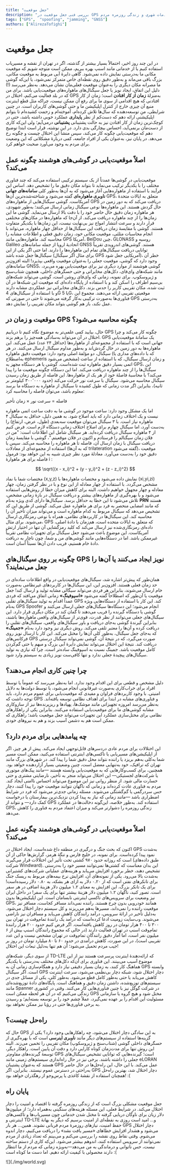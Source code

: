 ```yaml
---
title: "جعل موقعیت"
description: "بررسی فنی جعل موقعیت در GPS و پیامدهای آن بر خدمات شهری و زندگی روزمره مردم"
tags: ["GPS",  "spoofing", "jamming", "GNSS"]
authors: ["AlirezaTofighi"]
---
```


# جعل موقعیت

در این چند روز اخیر، احتمالاً بسیار بیشتر از گذشته، اگر در تهران از نقشه و مسیریاب استفاده کنیم یا از خدماتی مانند اسنپ بهره ببریم، ممکن است متوجه شویم که موقعیت مکانی ما به‌درستی نمایش داده نمی‌شود. گاهی دایرۀ آبی مربوط به موقعیت مکانی، بزرگ باقی می‌ماند و به‌طور دقیق روی نقطه‌ای خاص متمرکز نمی‌شود، یا این‌که گوشی ما مصرانه مکان دیگری را به‌عنوان موقعیت فعلی‌مان نشان می‌دهد. به‌نظر می‌رسد (!) دلیل این اتفاق، ایجاد نویز یا جعل سیگنال‌های ماهواره‌های موقعیت‌یابی باشد.
برای من که در بلد فعالیت می‌کنم، اختلال در GPS به‌منزلۀ
 <Tooltip tip="down-time"><span>**زمان از کار افتادن**</span></Tooltip>
 است؛ زمان از کار افتادنی که هیچ اقدامی از سوی ما برای رفع آن ممکن نیست، چراکه مثل قطع اینترنت منبع آن چیزی خارج از کنترل اپلیکیشن ما و حتی گوشی‌های کاربران است. در چنین شرایطی، منِ توسعه‌دهنده که سال‌ها تلاش کرده‌ام، آموخته‌ام و زحمت کشیده‌ام تا بتوانم اپلیکیشنی ارائه دهم که دست‌کم از نظر
   <Tooltip tip="up-time"><span>**پایداری**</span></Tooltip>
  عملکرد خوبی داشته باشد، حتی در کوچک‌ترین زمان از کار افتادن نیز به حالت پشتیبانی
   <Tooltip tip="on-call"><span>**پشتیبانی**</span></Tooltip>
   درمی‌آیم؛ ولی این‌که کاری از دست‌مان برنمی‌آید، احساس بیچارگی بدی دارد.
در این نوشته، قرار است ابتدا توضیح دهم که موقعیت‌یابی چگونه کار می‌کند، سپس منشأ این اختلال چیست و چگونه رخ می‌دهد. در پایان نیز، به‌عنوان یکی از افراد جامعه، کمی دربارۀ مشکلاتی که این وضعیت برای مردم به وجود می‌آورد صحبت خواهم کرد.

## اصلاً موقعیت‌یابی در گوشی‌های هوشمند چگونه عمل می‌کند؟

موقعیت‌یابی در گوشی‌ها عمدتاً از یک سیستم ترکیبی استفاده می‌کند که چند فناوری مختلف را با یکدیگر ترکیب می‌نماید تا بتواند مکان دقیق ما را تشخیص دهد. اساس این فرآیند با استفاده از ماهواره‌هایی آغاز می‌شود که به آن‌ها به‌طور کلی
 <Tooltip tip="GASS"><span>**سامانه‌های جهانی ناوبری ماهواره‌ای**</span></Tooltip>
 گفته می‌شود و شناخته‌شده‌ترین آن‌ها GPS، متعلق به ایالات متحدهٔ آمریکاست. گوشی سیگنال‌هایی از ماهواره‌های GPS دریافت می‌کند که به دور زمین در حال گردش هستند. این ماهواره‌ها نوعی سیگنال زمانی ارسال می‌کنند؛ به‌طور شهودی، هر ماهواره زمان دقیق حال حاضر خود را با دقت بالا ارسال می‌نماید. گوشی ما این زمان‌ها را از چند ماهواره دریافت می‌کند. از آن‌جا که ماهواره‌ها در مکان‌های مختلفی قرار دارند و سرعت انتشار امواج نیز بی‌نهایت نیست، این زمان‌ها با یکدیگر متفاوت هستند. گوشی با مقایسۀ زمان دریافت این سیگنال‌ها از حداقل چهار ماهواره، می‌تواند با انجام محاسبات مثلثی، موقعیت مکانی خود، زمان دقیق فعلی و اطلاعات مشابه را محاسبه کند.
ماهواره‌هایی مانند GPS آمریکا، BeiDou چین، GLONASS روسیه و Galileo اتحادیۀ اروپا از جمله سامانه‌های GNSS هستند. گوشی‌های اندرویدی تقریباً توانایی دریافت سیگنال‌های تمام این ماهواره‌ها را دارند. اما حتی اگر یکی از این سیگنال‌ها جعل شده باشد (برای مثال اگر سیگنال GPS آمریکایی جعل شود)، خطر آن وجود دارد که گوشی، موقعیت جعلی را به‌عنوان موقعیت واقعی بپذیرد!
البته افزون‌بر سامانه‌های GNSS، گوشی هوشمند از موارد دیگری نیز برای موقعیت‌یابی بهره می‌برد، مانند شبکه‌های وای‌فای، دکل‌های مخابراتی و حتی حسگرهای داخلی، همچون شتاب‌سنج و ژیروسکوپ. برای نمونه، زمانی که وای‌فای روشن است، گوشی می‌تواند شبکه‌های بی‌سیم اطراف را اسکن کند و با استفاده از پایگاه داده‌ای که موقعیت این شبکه‌ها در آن ثبت شده، مکان تقریبی کاربر را حدس بزند. دکل‌های مخابراتی نیز عملکردی مشابه دارند و با استفاده از سیگنال‌های 4G یا 5G، موقعیتی تقریبی ارائه می‌دهند. مجموع این فناوری‌ها به‌صورت ترکیبی به‌کار گرفته می‌شوند تا حتی در صورتی که GPS به‌درستی عمل نکند، باز هم گوشی بتواند مکان تقریبی را نمایش دهد.


## موقعیت و زمان در GPS چگونه محاسبه می‌شود؟

حال، بیایید کمی علمی‌تر به موضوع نگاه کنیم تا دریابیم GPS چگونه کار می‌کند و چرا اختلال در آن می‌تواند به‌سادگی همه‌چیز را برهم بزند. GPS یک سامانۀ موقعیت‌یابی جهانی است که با استفاده از مجموعه‌ای از ماهواره‌ها (حداقل ۲۴ عدد) عمل می‌کند. این ماهواره‌ها به دور زمین در حال گردش‌اند و به‌طور مداوم سیگنال ارسال می‌کنند. در هر سیگنال، دو مؤلفۀ اصلی وجود دارد: موقعیت دقیق ماهواره (که با داده‌های مداری یا به‌اصطلاح ephemeris مشخص می‌شود) و زمان ارسال سیگنال، که با استفاده از ساعت اتمی بسیار دقیق ماهواره ثبت شده‌است.
گوشی یا هر دستگاه مجهز به GPS، این سیگنال‌ها را از چند ماهواره دریافت می‌کند. اما این دستگاه چگونه موقعیت ما را پیدا می‌کند؟ با محاسبۀ فاصلۀ خود از هر یک از ماهواره‌ها. این فاصله از طریق زمان رسیدن سیگنال محاسبه می‌شود. سیگنال با سرعت نور حرکت می‌کند (حدود ۳۰۰٬۰۰۰ کیلومتر بر ثانیه)، بنابراین اگر مدت زمانی که طول کشیده تا سیگنال از ماهواره به دستگاه ما برسد معلوم باشد، می‌توان فاصله را محاسبه کرد:

<div style={{textAlign: "center", margin: "0.25em 0", fontSize: "1.1em"}}>
    <span> فاصله = سرعت نور × زمان تأخیر</span>
</div>


اما یک مشکل وجود دارد: ساعت موجود در گوشی ما به دقت ساعت اتمی ماهواره نیست و یک اختلاف زمانی دارد که باید اصلاح شود. به همین دلیل، حداقل به سیگنال ۴ ماهواره نیاز است. با ۳ سیگنال می‌توان موقعیت سه‌بعدی (طول، عرض، ارتفاع) را به‌دست آورد، اما سیگنال چهارم برای اصلاح اختلاف زمانی دستگاه لازم است.
فرض کنیم از ۴ ماهواره سیگنال دریافت کرده‌اید. هر سیگنال شامل این اطلاعات است: "من در فلان زمان سیگنالم را فرستادم و اکنون در فلان موقعیتم."، گوشی با مقایسۀ زمان دریافت سیگنال با زمان ارسال آن، فاصله تا هر ماهواره را محاسبه می‌کند. سپس با استفاده از مجموعه‌ای از معادلات (که به آن‌ها trilateration گفته می‌شود)، موقعیت دقیق خود را به‌دست می‌آورد. معادلۀ مورد نظر چیزی شبیه به این خواهد بود:
فرمول فاصله برای هر ماهوارهٔ i :

$$
\sqrt{(x - x_i)^2 + (y - y_i)^2 + (z - z_i)^2}
$$

مختصات شما با نماد (x,y,z) نمایش داده می‌شود و مختصات ماهواره‌ها با (xi​,yi​,zi​) مشخص می‌گردد. با استفاده از چهار معادله از این نوع و با در نظر گرفتن زمان، چهار معادله و چهار مجهول خواهیم داشت. البته برای کاهش میزان خطا از روش‌هایی استفاده می‌شود و با بهره‌گیری از ماهواره‌های بیشتر و دریافت سیگنال در بازۀ زمانی مشخص، تلاش می‌شود تا این خطا به حداقل برسد.
سیگنال‌ها دارای کدی ویژه به‌نام
  <Tooltip tip="Pseudo-Random Noise"><span>**PRN**</span></Tooltip>
 هستند که مانند امضایی منحصر به فرد برای هر ماهواره عمل می‌کند. گوشی از طریق این کد تشخیص می‌دهد که سیگنال مربوط به کدام ماهواره است و می‌تواند میزان تأخیر آن را محاسبه کند. این سیگنال‌ها در کاربردهای نظامی، همراه با نوعی رمزنگاری ارسال می‌شوند. برای مثال، GPS که متعلق به ایالات متحده است، هم‌زمان با دادۀ اصلی، داده‌ای رمزنگاری‌شده نیز ارسال می‌کند که کلید رمزگشایی آن تنها در اختیار ارتش آمریکاست. این موضوع باعث می‌شود جعل سیگنال برای تجهیزات نظامی تقریباً غیرممکن باشد. اما در دستگاه‌هایی مانند گوشی‌های من و شما، چون ناچار به دریافت دادۀ خام هستیم، فریب دادن آن‌ها نسبتاً آسان است.

## چگونه بر روی سیگنال‌های GPS نویز ایجاد می‌کنند یا آن‌ها را جعل می‌نمایند؟

همان‌طور که پیش‌تر اشاره شد، سیگنال‌های موقعیت‌یابی در واقع اطلاعات ساده‌ای در حد زمان فعلی هستند. افزون‌بر این، این سیگنال‌ها در کاربردهای غیرنظامی به‌صورت خام ارسال می‌شوند، بنابراین هر فردی می‌تواند سیگالی مشابه تولید و ارسال کند! جعل موقعیت یا آن‌طور که اصطلاحاً گفته می‌شود
  <Tooltip tip="Spoofing"><span>**«اسپوفینگ»**</span></Tooltip>
 زمانی اتفاق می‌افتد که فردی عمداً اقدام به تولید سیگنال‌های تقلبی GPS کند. این کار با استفاده از دستگاه‌هایی ویژه به‌نام GPS Spoofer انجام می‌شود؛ این دستگاه‌ها سیگنال‌های جعلی ارسال می‌کنند و گوشی یا دستگاه گیرنده را فریب می‌دهند تا گمان کند در مکان دیگری قرار دارد. این سیگنال‌های جعلی می‌توانند از نظر قدرت، قوی‌تر از سیگنال‌های واقعی ماهواره‌ها باشند، بنابراین گیرندۀ گوشی به‌جای دریافت و باور سیگنال‌های واقعی، سیگنال‌های تقلبی را دریافت کرده و آن‌ها را معتبر تلقی می‌کند.
روش دیگری نیز وجود دارد به‌نام
  <Tooltip tip="Jamming"><span>**«جمینگ»**</span></Tooltip>
که به‌جای جعل سیگنال، به‌طور کلی آن‌ها را مختل می‌کند. این کار با ارسال نویز روی فرکانس‌های GPS صورت می‌گیرد، که در نتیجۀ آن، گوشی نمی‌تواند سیگنال درستی دریافت کند. نتیجۀ این اختلال می‌تواند نمایش دایرۀ آبی بزرگ و مبهم یا حتی گم‌کردن کامل موقعیت باشد. جمینگ نسبت به اسپوفینگ ساده‌تر است، چرا که نیازی به تولید سیگنال‌های پیچیدۀ جعلی ندارد و تنها کافی‌ست نویز زیادی به سیستم وارد شود.

## چرا چنین کاری انجام می‌دهند؟

دلیل مشخص و قطعی برای این اقدام وجود ندارد. اما به‌نظر می‌رسد که عموماً یا توسط افراد برای خراب‌کاری به‌صورت غیرقانونی انجام می‌شود، یا توسط دولت‌ها به دلایل امنیتی. با وجود کاربردهای فراوان و مفیدی که موقعیت‌یابی برای عموم مردم دارد، باید توجه داشت که GPS و فناوری‌های مشابه در ابتدا برای اهداف نظامی توسعه یافته‌اند. به‌نظر می‌رسد امروزه تجهیزاتی مانند موشک‌ها، پهپادها و ریزپرنده‌ها نیز از سازوکاری مشابه گوشی‌های ما برای موقعیت‌یابی استفاده می‌کنند. بنابراین یکی از راهکارهای نظامی برای مختل‌سازی عملکرد این تجهیزات می‌تواند جعل موقعیت باشد؛ راهکاری که ممکن است هم به دشمن آسیب بزند و هم به نیروهای خودی.

## چه پیامدهایی برای مردم دارد؟

این اختلالات برای مردم عادی دردسرهای قابل‌توجهی ایجاد می‌کند. پیش از هر چیز، اگر از اپلیکیشن‌های مسیریابی یا تاکسی‌های اینترنتی استفاده می‌کنید، ممکن است مسیر شما به‌کلی به‌هم بریزد یا راننده نتواند محل دقیق شما را پیدا کند. در شهرهای بزرگ مانند تهران که ترافیک، خود به‌تنهایی معضل است، چنین وضعیتی بسیار آزاردهنده خواهد بود. همچنین، برای کسب‌وکارهایی که به موقعیت‌یابی وابسته هستند —مانند پیک‌های موتوری یا شرکت‌های لجستیکی— این اختلال می‌تواند منجر به تأخیر، نارضایتی مشتری و حتی خسارت مالی شود.
از منظر روانی نیز این موضوع می‌تواند احساس ناامنی ایجاد کند. مردم به فناوری عادت کرده‌اند و زمانی که ناگهان نتوانند موقعیت خود را پیدا کنند، دچار حس سردرگمی یا گم‌گشتگی می‌شوند. مسئله زمانی جدی‌تر می‌شود که فرد در شرایط اضطراری باشد —مانند زمانی که نیاز به پیدا کردن نزدیک‌ترین بیمارستان یا درخواست کمک دارد— و نتواند از GPS استفاده کند. به‌طور خلاصه، این‌گونه دخالت‌ها در عملکرد GPS، زندگی روزمره را دشوارتر می‌کند و میزان اعتماد مردم به فناوری را کاهش می‌دهد.

## اصلاً موقعیت‌یابی در گوشی‌های هوشمند چگونه عمل می‌کند؟

اکنون که بحث جنگ و درگیری در منطقه داغ شده‌است، ایجاد اختلال در GPS به‌شدت نمود پیدا کرده‌است. برای نمونه، در خلیج فارس و تنگۀ هرمز، گزارش‌ها حاکی از آن است که روزانه حدود ۹۷۰ کشتی تحت تأثیر این اختلالات قرار می‌گیرند (طبق داده‌های شرکت Windward). این بدان معناست که کشتی‌ها نمی‌توانند مسیر خود را به‌درستی تشخیص دهند، خطر برخورد افزایش می‌یابد و هزینه‌های عملیاتی شرکت‌های کشتیرانی به‌شدت بالا می‌رود. یکی از نمونه‌های آن، افزایش نرخ بیمه‌های مربوط به ریسک جنگ برای تانکرهای نفتی است که از ۰.۲۰ دلار به ازای هر بشکه، به ۰.۸۰ دلار رسیده‌است! برای یک تانکر بزرگ، این افزایش به معنای ۱.۲ میلیون دلار هزینۀ اضافی در هر سفر است. تصور کنید، ناگهان ۱.۲ میلیون دلار هزینۀ بیشتر تنها برای یک سفر!
در داخل ایران نیز وضعیت برای سرویس‌های تاکسی اینترنتی نابسامان است. این اپلیکیشن‌ها بدون GPS، همانند خودرویی بدون چرخ هستند. راننده نمی‌داند مسافر کجاست، مسافر نیز موقعیت راننده را نمی‌داند، مسیرها به‌هم می‌ریزند و کل سیستم دچار اختلال می‌شود. به‌دلیل تأخیر در ارائۀ سرویس، درآمد رانندگان کاهش می‌یابد و مسافران نیز ناراضی می‌شوند. وب‌سایت زومیت ادعا کرده‌است که درآمد یک رانندۀ تمام‌وقت در تهران بین ۳۰۰ تا ۴۰۰ هزار تومان در روز کاهش یافته‌است. اگر فرض کنیم حدود ۲۰۰ هزار رانندۀ تمام‌وقت اسنپ در تهران فعالیت دارند (در حالی که مجموع رانندگان اسنپ بیش از ۶ میلیون نفر است، اما آمار دقیق رانندگان تمام‌وقت در تهران مشخص نیست و این عدد تقریبی است)، در این صورت، کاهش درآمدی در حدود ۶۰ تا ۸۰ میلیارد تومان در روز بر جیب مردم تحمیل می‌شود؛ آن هم تنها به‌دلیل تبعات این اختلال!

از سوی دیگر، شبکه‌های TD-LTE که ارائه‌دهندۀ اینترنت پرسرعت هستند نیز از این موضوع آسیب می‌بینند. این فناوری برای آن‌که دکل‌های مختلف به‌درستی با یکدیگر هماهنگ کار کنند، به زمان بسیار دقیقی نیاز دارد و همگام‌سازی زمانی آن به GPS وابسته است. اگر سیگنال GPS دچار اختلال شود، شبکه دچار بی‌نظمی می‌شود، سرعت اینترنت کاهش می‌یابد یا حتی به‌طور کامل قطع می‌شود. به‌طور کلی، یکی از مسائل جدی در سیستم‌های توزیع‌شده، داشتن زمان دقیق و هماهنگ است. پایگاه‌های دادۀ توزیع‌شده‌ای مانند Spanner در شرکت گوگل نیز با چنین فناوری‌هایی کار می‌کنند. وقتی در کشوری زندگی می‌کنیم که در آن هر لحظه ممکن است GPS مختل شود و هیچ گروه یا سازمانی مسئولیت این اقدام را بر عهده نمی‌گیرد، عملاً چشم خود را بر توسعه بسته‌ایم؛ و رسیدن به برخی فناوری‌ها حتی در رؤیا نیز ممکن نخواهد بود.

## راه‌حل چیست؟

حال که GPS به این سادگی دچار اختلال می‌شود، چه را‌هکارهایی وجود دارد؟ یکی از گزینه‌ها استفاده از سیستم‌های دیگر مانند
  <Tooltip tip="Inertial Navigation"><span>**ناوبری اینرسی**</span></Tooltip>
است که با بهره‌گیری از حسگرهای داخلی گوشی (شتاب‌سنج و ژیروسکوپ) مکان تقریبی را تخمین می‌زند. البته این روش تنها برای مدت‌زمان کوتاه کارایی دارد و دقت آن پایین است. راهکار دیگر، توسعۀ گیرنده‌های مقاوم‌تر GPS است؛ گیرنده‌هایی که توانایی تشخیص سیگنال‌های جعلی را داشته باشند. برخی نیز در حال راه‌اندازی سیستم‌های زمینی مانند eLORAN هستند که به‌عنوان پشتیبان GPS عمل می‌کند.
با این حال، این راه‌حل‌ها در حال حاضر به‌راحتی در دسترس عموم نیستند. بنابراین، اگر GPS دچار اختلال شد، بهترین راه‌حل همچنان استفاده از نقشۀ کاغذی یا پرس‌وجو از رهگذران خواهد بود!  :(

## پایان راه

جعل موقعیت مشکلی بزرگ است که از زندگی روزمره گرفته تا اقتصاد و امنیت را دچار اختلال می‌کند. در شرایط فعلی، این مسئله هزینه‌های سنگینی به‌همراه دارد؛ از میلیون‌ها دلار زیان برای ناوگان دریایی گرفته تا مختل شدن خدماتی چون مسیریاب‌ها و تاکسی‌های اینترنتی و                          TD-LTE و… امید است روزی به نقطه‌ای از امنیت برسیم که دیگر به بهانۀ حفظ امنیت، نیازهای روزمرۀ مردم قربانی نشوند.
همین... هر بار GPS دچار اختلال می‌شود و هشدار افزایش خطاهای «مسیر یافت نشد» را دریافت می‌کنیم، دچار اندوه می‌شوم. وقتی نقاط روی نقشه را بررسی می‌کنم و می‌بینم که تعداد زیادی از مردم نمی‌توانند از سرویس استفاده کنند، اندوهم بیشتر می‌شود. این‌که کاری از دستم ساخته نیست، حس ناتوانی و درماندگی به من می‌دهد—به‌ویژه زمانی که مردم از ما انتظار دارند محصولی با کیفیت ارائه دهیم. اما دست ما کوتاه است :(

<div style={{textAlign: 'center'}}>
    ![](./img/world.svg)
</div>
